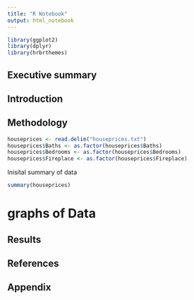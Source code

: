 ```yaml
---
title: "R Notebook"
output: html_notebook
---
```




```r

library(ggplot2)
library(dplyr)
library(hrbrthemes)

```


##    Executive summary

##    Introduction

##    Methodology

```r
houseprices <- read.delim("houseprices.txt")
houseprices$Baths <- as.factor(houseprices$Baths)
houseprices$Bedrooms <- as.factor(houseprices$Bedrooms)
houseprices$Fireplace <- as.factor(houseprices$Fireplace)
```



Inisital summary of data
```r
summary(houseprices)
```
# graphs of Data
 



##    Results

##    References

##    Appendix